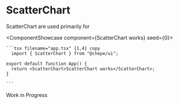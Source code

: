 

# ScatterChart

ScatterChart are used primarily for

<ComponentShowcase component={<ScatterChart>ScatterChart works</ScatterChart>} seed={0}>
   <div>

    ```tsx filename="app.tsx" {1,4} copy
      import { ScatterChart } from "@chepe/ui";

    export default function App() {
      return <ScatterChart>ScatterChart works</ScatterChart>;
    }

    ```

  </div>
</ComponentShowcase>

<Callout emoji="⚠️" type="warning">
  Work in Progress
</Callout>
